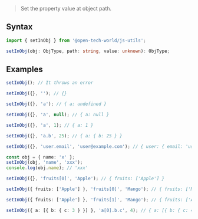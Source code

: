> Set the property value at object path.

## Syntax

```ts
import { setInObj } from '@open-tech-world/js-utils';

setInObj(obj: ObjType, path: string, value: unknown): ObjType;
```

## Examples

```ts
setInObj(); // It throws an error

setInObj({}, ''); // {}

setInObj({}, 'a'); // { a: undefined }

setInObj({}, 'a', null); // { a: null }

setInObj({}, 'a', 1); // { a: 1 }

setInObj({}, 'a.b', 25); // { a: { b: 25 } }

setInObj({}, 'user.email', 'user@example.com'); // { user: { email: 'user@example.com' } }

const obj = { name: 'x' };
setInObj(obj, 'name', 'xxx');
console.log(obj.name); // 'xxx'

setInObj({}, 'fruits[0]', 'Apple'); // { fruits: ['Apple'] }

setInObj({ fruits: ['Apple'] }, 'fruits[0]', 'Mango'); // { fruits: ['Mango'] }

setInObj({ fruits: ['Apple'] }, 'fruits[1]', 'Mango'); // { fruits: ['Apple', 'Mango'] }

setInObj({ a: [{ b: { c: 3 } }] }, 'a[0].b.c', 4); // { a: [{ b: { c: 4 } }] }
```
